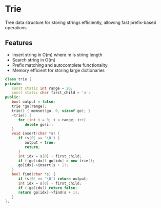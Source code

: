 # Trie

Tree data structure for storing strings efficiently, allowing fast prefix-based operations.

## Features
- Insert string in O(m) where m is string length
- Search string in O(m)
- Prefix matching and autocomplete functionality
- Memory efficient for storing large dictionaries

```cpp
class trie {
private:
   const static int range = 26;
   const static char first_child = 'a';
public:
   bool output = false;
   trie *go[range];
   trie() { memset(go, 0, sizeof go); }
   ~trie() {
      for (int i = 0; i < range; i++)
         delete go[i];
   }
   void insert(char *s) {
      if (s[0] == '\0') {
         output = true;
         return;
      }
      int idx = s[0] - first_child;
      if (!go[idx]) go[idx] = new trie();
      go[idx]->insert(s + 1);
   }
   bool find(char *s) {
      if (s[0] == '\0') return output;
      int idx = s[0] - first_child;
      if (!go[idx]) return false;
      return go[idx]->find(s + 1);
   }
};
```
